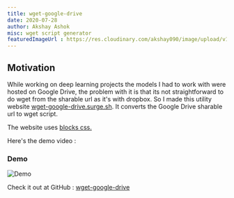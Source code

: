 ```yaml
---
title: wget-google-drive
date: 2020-07-28
author: Akshay Ashok
misc: wget script generator
featuredImageUrl : https://res.cloudinary.com/akshay090/image/upload/v1598771674/Portfolio_Assets/Projects/Banner/Frame_9_myoohr.png
---
```


## Motivation 

While working on deep learning projects the models I had to work with were hosted on Google Drive, the problem 
with it is that its not straightforward to do wget from the sharable url as it's with dropbox. So I made 
this utility website [wget-google-drive.surge.sh](https://wget-google-drive.surge.sh/). It converts the 
Google Drive sharable url to wget script.

The website uses [blocks css.](https://thesephist.github.io/blocks.css/)

Here's the demo video : 

### Demo

![Demo](https://raw.githubusercontent.com/Akshay090/wget-google-drive/master/.github/demo.gif)

Check it out at GitHub : [wget-google-drive](https://github.com/Akshay090/wget-google-drive)
